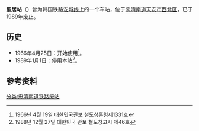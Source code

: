 {{朝鮮半島車站資訊
|公司色 = black
|文字色 = 
|站名 = 聖居站
|圖片 = 
|pxl = 
|圖片說明 =
|前一站 = [[石橋站_(忠清南道)|石橋]]
|前一站距離 = 2.7
|後一站距離 = 4.4
|後一站 = [[笠场站|笠场]]
|諺文 = 성거역
|朝鮮漢字 = 聖居驛
|文觀部式 = Seonggeo-yeok
|馬-賴式 = Sŏnggŏ-yŏk
|副站名 = 
|車站編號 = 
|停站路線數 = 
|所屬公司 = [[大韩民国铁道厅|大韩民国铁道厅]]
|所屬路線 = [[安城线|安城线]]
|距離 = 9.7
|起點站 = [[天安站|天安]]
|所在地 =[[忠清南道|忠清南道]][[天安市|天安市]][[西北区|西北区]]聖居邑
|車站構造 = 地面车站
|月台配置 = 
|啟用年月日 = 1966年4月25日 
|廢站年月日 = 1989年1月1日
|上下車人次 = 
|統計年度 = 
|轉車 = 
|備註 = 
|全寬備註 = 
}}

'''聖居站'''（{{kor|諺=성거역|漢=聖居驛|羅=Seonggeo yeok|f=y}}）曾为韩国铁路[[安城线|安城线]]上的一个车站，位于[[忠清南道|忠清南道]][[天安市|天安市]][[西北区|西北区]]，已于1989年废止。

== 历史 ==
*1966年4月25日：开始使用<ref>1966년 4월 19일 대한민국관보 철도청훈령제1331호</ref>。
*1989年1月1日：停用本站<ref>1988년 12월 27일 대한민국 관보 철도청고시 제46호</ref>。

== 参考资料 ==
{{reflist}}

{{安城线}}

[[分类:忠清南道铁路废站|分类:忠清南道铁路废站]]